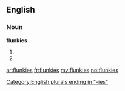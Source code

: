 ==English==

===Noun===
'''flunkies'''

# {{alternative plural of|flunkey|[[flunkeys]]}}
# {{plural of|flunky}}

[[Category:English plurals ending in "-ies"]]

[[ar:flunkies]]
[[fr:flunkies]]
[[my:flunkies]]
[[no:flunkies]]